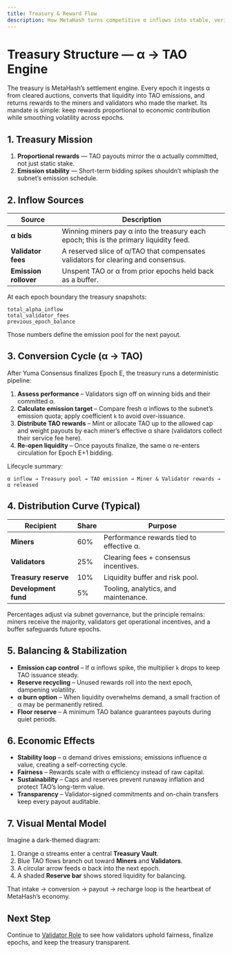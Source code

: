 ```yaml
---
title: Treasury & Reward Flow
description: How MetaHash turns competitive α inflows into stable, verifiable TAO rewards every epoch.
---
```


# Treasury Structure — α → TAO Engine

The treasury is MetaHash’s settlement engine. Every epoch it ingests α from cleared auctions, converts that liquidity into TAO emissions, and returns rewards to the miners and validators who made the market. Its mandate is simple: keep rewards proportional to economic contribution while smoothing volatility across epochs.

## 1. Treasury Mission

1. **Proportional rewards** — TAO payouts mirror the α actually committed, not just static stake.
2. **Emission stability** — Short-term bidding spikes shouldn’t whiplash the subnet’s emission schedule.

## 2. Inflow Sources

| Source | Description |
| --- | --- |
| **α bids** | Winning miners pay α into the treasury each epoch; this is the primary liquidity feed. |
| **Validator fees** | A reserved slice of α/TAO that compensates validators for clearing and consensus. |
| **Emission rollover** | Unspent TAO or α from prior epochs held back as a buffer. |

At each epoch boundary the treasury snapshots:

```
total_alpha_inflow
total_validator_fees
previous_epoch_balance
```

Those numbers define the emission pool for the next payout.

## 3. Conversion Cycle (α → TAO)

After Yuma Consensus finalizes Epoch E, the treasury runs a deterministic pipeline:

1. **Assess performance** – Validators sign off on winning bids and their committed α.
2. **Calculate emission target** – Compare fresh α inflows to the subnet’s emission quota; apply coefficient `k` to avoid over-issuance.
3. **Distribute TAO rewards** – Mint or allocate TAO up to the allowed cap and weight payouts by each miner’s effective α share (validators collect their service fee here).
4. **Re-open liquidity** – Once payouts finalize, the same α re-enters circulation for Epoch E+1 bidding.

Lifecycle summary:

```
α inflow → Treasury pool → TAO emission → Miner & Validator rewards → α released
```

## 4. Distribution Curve (Typical)

| Recipient | Share | Purpose |
| --- | --- | --- |
| **Miners** | 60% | Performance rewards tied to effective α. |
| **Validators** | 25% | Clearing fees + consensus incentives. |
| **Treasury reserve** | 10% | Liquidity buffer and risk pool. |
| **Development fund** | 5% | Tooling, analytics, and maintenance. |

Percentages adjust via subnet governance, but the principle remains: miners receive the majority, validators get operational incentives, and a buffer safeguards future epochs.

## 5. Balancing & Stabilization

- **Emission cap control** – If α inflows spike, the multiplier `k` drops to keep TAO issuance steady.
- **Reserve recycling** – Unused rewards roll into the next epoch, dampening volatility.
- **α burn option** – When liquidity overwhelms demand, a small fraction of α may be permanently retired.
- **Floor reserve** – A minimum TAO balance guarantees payouts during quiet periods.

## 6. Economic Effects

- **Stability loop** – α demand drives emissions; emissions influence α value, creating a self-correcting cycle.
- **Fairness** – Rewards scale with α efficiency instead of raw capital.
- **Sustainability** – Caps and reserves prevent runaway inflation and protect TAO’s long-term value.
- **Transparency** – Validator-signed commitments and on-chain transfers keep every payout auditable.

## 7. Visual Mental Model

Imagine a dark-themed diagram:

1. Orange α streams enter a central **Treasury Vault**.
2. Blue TAO flows branch out toward **Miners** and **Validators**.
3. A circular arrow feeds α back into the next epoch.
4. A shaded **Reserve bar** shows stored liquidity for balancing.

That intake → conversion → payout → recharge loop is the heartbeat of MetaHash’s economy.

## Next Step

Continue to [Validator Role](/understand/economics/validator-role) to see how validators uphold fairness, finalize epochs, and keep the treasury transparent.
